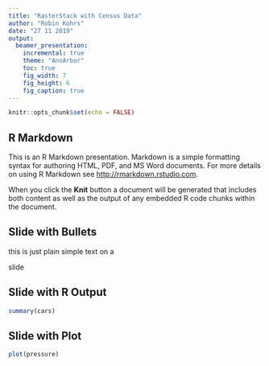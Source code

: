 ```yaml
---
title: "RasterStack with Census Data"
author: "Robin Kohrs"
date: "27 11 2019"
output: 
  beamer_presentation:
    incremental: true
    theme: "AnnArbor"
    toc: true
    fig_width: 7
    fig_height: 6
    fig_caption: true
---
```


```r
knitr::opts_chunk$set(echo = FALSE)
```

## R Markdown

This is an R Markdown presentation. Markdown is a simple formatting syntax for authoring HTML, PDF, and MS Word documents. For more details on using R Markdown see <http://rmarkdown.rstudio.com>.

When you click the **Knit** button a document will be generated that includes both content as well as the output of any embedded R code chunks within the document.

## Slide with Bullets

this is just plain simple text on 
a 

slide


## Slide with R Output

```r
summary(cars)
```

## Slide with Plot

```r
plot(pressure)
```

